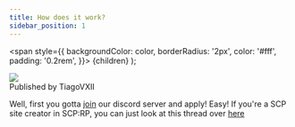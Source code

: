 ```yaml
---
title: How does it work?
sidebar_position: 1
---
```

  <span
    style={{
      backgroundColor: color,
      borderRadius: '2px',
      color: '#fff',
      padding: '0.2rem',
    }}>
    {children}
  </span>
);

<div className="avatar">
  <img
    className="avatar__photo avatar_photo--sm"
    src="https://avatars.githubusercontent.com/u/93576144?v=4" />
  <div className="avatar_intro">
    <div className="avatar__name">Published by TiagoVXII</div>
  </div>
</div>

Well, first you gotta [join](https://discord.gg/yc27sP6cm6) our discord server and apply! Easy! If you're a <Highlight color="#1877F2">SCP</Highlight> site creator in SCP:RP, you can just look at this thread over [here](https://discord.com/channels/1050232152815571055/1075012719884910623)
